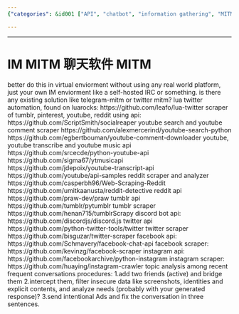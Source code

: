 ```yaml
---
{"categories": &id001 ["API", "chatbot", "information gathering", "MITM", "project", "pyjom", "scraping", "social media"], "category": "Security", "date": "2022-05-28 16:15:24", "description": "This article provides guidance on creating a chat environment for conducting Man-in-the-Middle (MITM) attacks, along with suggesting tools and APIs to access data from various social media platforms like Reddit, Tumblr, Discord, Twitter, Facebook, and Instagram. By following the instructions in this article, you'll be able to effectively execute MITM attacks and gather valuable information from these popular social media networks.", "tags": *id001, "title": "IM MITM 聊天软件MITM"}

---
```


------
# IM MITM 聊天软件 MITM
better do this in virtual enviorment without using any real world platform, just your own IM enviorment like a self-hosted IRC or something.
is there any existing solution like telegram-mitm or twitter mitm?
lua twitter automation, found on luarocks:
https://github.com/leafo/lua-twitter
scraper of tumblr, pinterest, youtube, reddit using api:
https://github.com/ScriptSmith/socialreaper
youtube search and youtube comment scraper
https://github.com/alexmercerind/youtube-search-python
https://github.com/egbertbouman/youtube-comment-downloader
youtube, youtube transcribe and youtube music api
https://github.com/srcecde/python-youtube-api
https://github.com/sigma67/ytmusicapi
https://github.com/jdepoix/youtube-transcript-api
https://github.com/youtube/api-samples
reddit scraper and analyzer
https://github.com/casperbh96/Web-Scraping-Reddit
https://github.com/umitkaanusta/reddit-detective
reddit api
https://github.com/praw-dev/praw
tumblr api
https://github.com/tumblr/pytumblr
tumblr scraper
https://github.com/henan715/tumblrScrapy
discord bot api:
https://github.com/discordjs/discord.js
twitter api
https://github.com/python-twitter-tools/twitter
twitter scraper
https://github.com/bisguzar/twitter-scraper
facebook api:
https://github.com/Schmavery/facebook-chat-api
facebook scraper:
https://github.com/kevinzg/facebook-scraper
instagram api:
https://github.com/facebookarchive/python-instagram
instagram scraper:
https://github.com/huaying/instagram-crawler
topic analysis among recent frequent conversations
procedures:
1.add two friends (active) and bridge them
2.intercept them, filter insecure data like screenshots, identities and explicit contents, and analyze needs (probably with your generated response)?
3.send intentional Ads and fix the conversation in three sentences.
